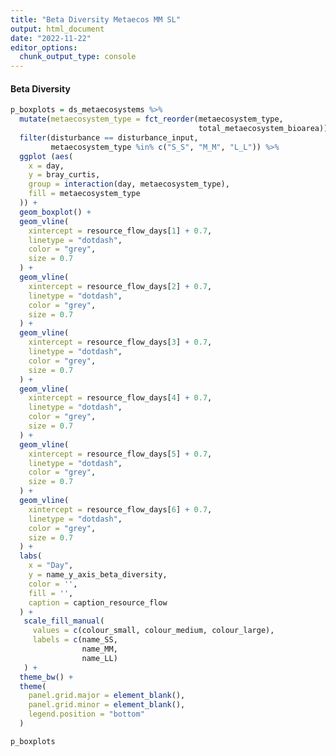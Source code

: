 ```yaml
---
title: "Beta Diversity Metaecos MM SL"
output: html_document
date: "2022-11-22"
editor_options: 
  chunk_output_type: console
---
```


#### Beta Diversity

```r
p_boxplots = ds_metaecosystems %>%
  mutate(metaecosystem_type = fct_reorder(metaecosystem_type, 
                                          total_metaecosystem_bioarea)) %>%
  filter(disturbance == disturbance_input,
         metaecosystem_type %in% c("S_S", "M_M", "L_L")) %>%
  ggplot (aes(
    x = day,
    y = bray_curtis,
    group = interaction(day, metaecosystem_type),
    fill = metaecosystem_type
  )) +
  geom_boxplot() +
  geom_vline(
    xintercept = resource_flow_days[1] + 0.7,
    linetype = "dotdash",
    color = "grey",
    size = 0.7
  ) +
  geom_vline(
    xintercept = resource_flow_days[2] + 0.7,
    linetype = "dotdash",
    color = "grey",
    size = 0.7
  ) +
  geom_vline(
    xintercept = resource_flow_days[3] + 0.7,
    linetype = "dotdash",
    color = "grey",
    size = 0.7
  ) +
  geom_vline(
    xintercept = resource_flow_days[4] + 0.7,
    linetype = "dotdash",
    color = "grey",
    size = 0.7
  ) +
  geom_vline(
    xintercept = resource_flow_days[5] + 0.7,
    linetype = "dotdash",
    color = "grey",
    size = 0.7
  ) +
  geom_vline(
    xintercept = resource_flow_days[6] + 0.7,
    linetype = "dotdash",
    color = "grey",
    size = 0.7
  ) + 
  labs(
    x = "Day",
    y = name_y_axis_beta_diversity,
    color = '',
    fill = '',
    caption = caption_resource_flow
  ) +
   scale_fill_manual(
     values = c(colour_small, colour_medium, colour_large),
     labels = c(name_SS,
                name_MM,
                name_LL)
   ) +
  theme_bw() +
  theme(
    panel.grid.major = element_blank(),
    panel.grid.minor = element_blank(),
    legend.position = "bottom"
  )

p_boxplots
```
